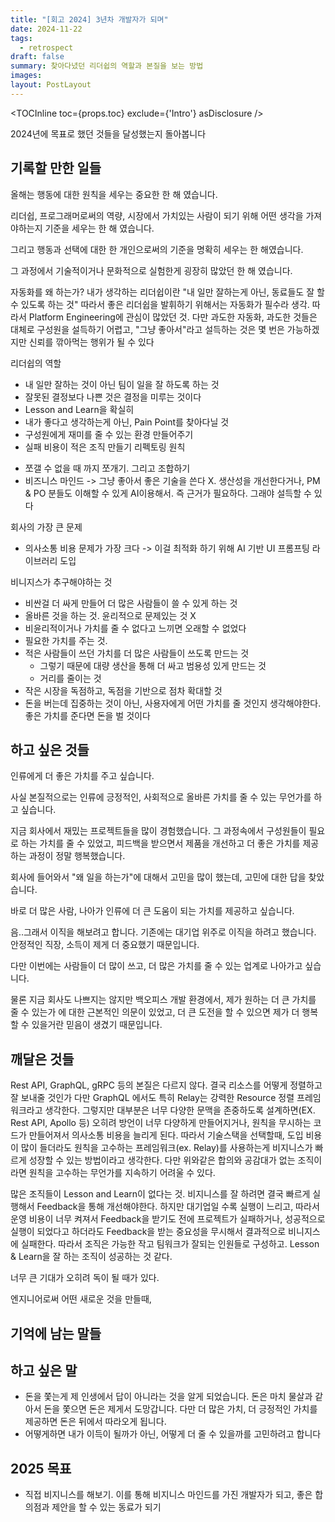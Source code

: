 ```yaml
---
title: "[회고 2024] 3년차 개발자가 되며"
date: 2024-11-22
tags:
  - retrospect
draft: false
summary: 찾아다녔던 리더쉽의 역할과 본질을 보는 방법
images: 
layout: PostLayout
---
```


<TOCInline toc={props.toc} exclude={'Intro'} asDisclosure />

2024년에 목표로 했던 것들을 달성했는지 돌아봅니다

## 기록할 만한 일들

올해는 행동에 대한 원칙을 세우는 중요한 한 해 였습니다.

리더쉽, 프로그래머로써의 역량, 시장에서 가치있는 사람이 되기 위해 어떤 생각을 가져야하는지 기준을 세우는 한 해 였습니다.

그리고 행동과 선택에 대한 한 개인으로써의 기준을 명확히 세우는 한 해였습니다.

그 과정에서 기술적이거나 문화적으로 실험한게 굉장히 많았던 한 해 였습니다.




자동화를 왜 하는가? 내가 생각하는 리더쉽이란 "내 일만 잘하는게 아닌, 동료들도 잘 할 수 있도록 하는 것"
따라서 좋은 리더쉽을 발휘하기 위해서는 자동화가 필수라 생각. 따라서 Platform Engineering에 관심이 많았던 것. 다만 과도한 자동화, 과도한 것들은 대체로 구성원을 설득하기 어렵고, "그냥 좋아서"라고 설득하는 것은 몇 번은 가능하겠지만 신뢰를 깎아먹는 행위가 될 수 있다





리더쉽의 역할
- 내 일만 잘하는 것이 아닌 팀이 일을 잘 하도록 하는 것
- 잘못된 결정보다 나쁜 것은 결정을 미루는 것이다
- Lesson and Learn을 확실히
- 내가 좋다고 생각하는게 아닌, Pain Point를 찾아다닐 것
- 구성원에게 재미를 줄 수 있는 환경 만들어주기
- 실패 비용이 적은 조직 만들기
리펙토링 원칙
* 쪼갤 수 없을 때 까지 쪼개기. 그리고 조합하기
* 비즈니스 마인드 -> 그냥 좋아서 좋은 기술을 쓴다 X. 생산성을 개선한다거나, PM & PO 분들도 이해할 수 있게 AI이용해서. 즉 근거가 필요하다. 그래야 설득할 수 있다

회사의 가장 큰 문제
* 의사소통 비용 문제가 가장 크다 -> 이걸 최적화 하기 위해 AI 기반 UI 프롬프팅 라이브러리 도입

비니지스가 추구해야하는 것
* 비싼걸 더 싸게 만들어 더 많은 사람들이 쓸 수 있게 하는 것
* 올바른 것을 하는 것. 윤리적으로 문제있는 것 X
* 비윤리적이거나 가치를 줄 수 없다고 느끼면 오래할 수 없었다
* 필요한 가치를 주는 것. 
* 적은 사람들이 쓰던 가치를 더 많은 사람들이 쓰도록 만드는 것
	* 그렇기 때문에 대량 생산을 통해 더 싸고 범용성 있게 만드는 것
	* 거리를 줄이는 것
* 작은 시장을 독점하고, 독점을 기반으로 점차 확대할 것             
* 돈을 버는데 집중하는 것이 아닌, 사용자에게 어떤 가치를 줄 것인지 생각해야한다. 좋은 가치를 준다면 돈을 벌 것이다


## 하고 싶은 것들

인류에게 더 좋은 가치를 주고 싶습니다.

사실 본질적으로는 인류에 긍정적인, 사회적으로 올바른 가치를 줄 수 있는 무언가를 하고 싶습니다.

지금 회사에서 재밌는 프로젝트들을 많이 경험했습니다. 그 과정속에서 구성원들이 필요로 하는 가치를 줄 수 있었고, 피드백을 받으면서 제품을 개선하고 더 좋은 가치를 제공하는 과정이 정말 행복했습니다.

회사에 들어와서 "왜 일을 하는가"에 대해서 고민을 많이 했는데, 고민에 대한 답을 찾았습니다.

바로 더 많은 사람, 나아가 인류에 더 큰 도움이 되는 가치를 제공하고 싶습니다.

음..그래서 이직을 해보려고 합니다. 기존에는 대기업 위주로 이직을 하려고 했습니다. 안정적인 직장, 소득이 제게 더 중요했기 때문입니다.

다만 이번에는 사람들이 더 많이 쓰고, 더 많은 가치를 줄 수 있는 업계로 나아가고 싶습니다.

물론 지금 회사도 나쁘지는 않지만 백오피스 개발 환경에서, 제가 원하는 더 큰 가치를 줄 수 있는가 에 대한 근본적인 의문이 있었고, 더 큰 도전을 할 수 있으면 제가 더 행복할 수 있을거란 믿음이 생겼기 때문입니다.



## 깨달은 것들

Rest API, GraphQL, gRPC 등의 본질은 다르지 않다.
결국 리소스를 어떻게 정렬하고 잘 보내줄 것인가
다만 GraphQL 에서도 특히 Relay는 강력한 Resource 정렬 프레임워크라고 생각한다.
그렇지만 대부분은 너무 다양한 문맥을 존중하도록 설계하면(EX. Rest API, Apollo 등) 오히려 방언이 너무 다양하게 만들어지거나, 원칙을 무시하는 코드가 만들어져서 의사소통 비용을 늘리게 된다.
따라서 기술스택을 선택할때, 도입 비용이 많이 들더라도 원칙을 고수하는 프레임워크(ex. Relay)를 사용하는게 비지니스가 빠르게 성장할 수 있는 방법이라고 생각한다.
다만 위와같은 합의와 공감대가 없는 조직이라면 원칙을 고수하는 무언가를 지속하기 어려울 수 있다.

많은 조직들이 Lesson and Learn이 없다는 것. 비지니스를 잘 하려면 결국 빠르게 실행해서 Feedback을 통해 개선해야한다. 하지만 대기업일 수록 실행이 느리고, 따라서 운영 비용이 너무 켜져서 Feedback을 받기도 전에 프로젝트가 실패하거나, 성공적으로 실행이 되었다고 하더라도 Feedback을 받는 중요성을 무시해서 결과적으로 비니지스에 실패한다.
따라서 조직은 가능한 작고 팀워크가 잘되는 인원들로 구성하고. Lesson & Learn을 잘 하는 조직이 성공하는 것 같다.

너무 큰 기대가 오히려 독이 될 때가 있다.

엔지니어로써 어떤 새로운 것을 만들때, 



## 기억에 남는 말들


## 하고 싶은 말

* 돈을 쫓는게 제 인생에서 답이 아니라는 것을 알게 되었습니다. 돈은 마치 물살과 같아서 돈을 쫓으면 돈은 제게서 도망갑니다. 다만 더 많은 가치, 더 긍정적인 가치를 제공하면 돈은 뒤에서 따라오게 됩니다. 
* 어떻게하면 내가 이득이 될까가 아닌, 어떻게 더 줄 수 있을까를 고민하려고 합니다


## 2025 목표

- 직접 비지니스를 해보기. 이를 통해 비지니스 마인드를 가진 개발자가 되고, 좋은 합의점과 제안을 할 수 있는 동료가 되기



